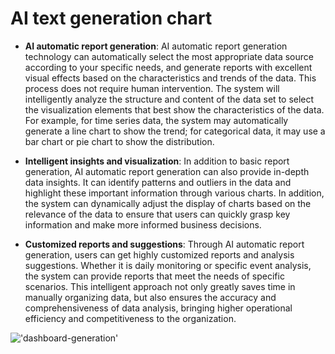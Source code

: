 # AI text generation chart

- **AI automatic report generation**: AI automatic report generation technology can automatically select the most appropriate data source according to your specific needs, and generate reports with excellent visual effects based on the characteristics and trends of the data.
This process does not require human intervention. The system will intelligently analyze the structure and content of the data set to select the visualization elements that best show the characteristics of the data.
For example, for time series data, the system may automatically generate a line chart to show the trend; for categorical data, it may use a bar chart or pie chart to show the distribution.

- **Intelligent insights and visualization**: In addition to basic report generation, AI automatic report generation can also provide in-depth data insights. It can identify patterns and outliers in the data and highlight these important information through various charts.
In addition, the system can dynamically adjust the display of charts based on the relevance of the data to ensure that users can quickly grasp key information and make more informed business decisions.

- **Customized reports and suggestions**: Through AI automatic report generation, users can get highly customized reports and analysis suggestions. Whether it is daily monitoring or specific event analysis, the system can provide reports that meet the needs of specific scenarios.
This intelligent approach not only greatly saves time in manually organizing data, but also ensures the accuracy and comprehensiveness of data analysis, bringing higher operational efficiency and competitiveness to the organization.

!['dashboard-generation'](/image/dashboard/dashboard-generation.gif)

